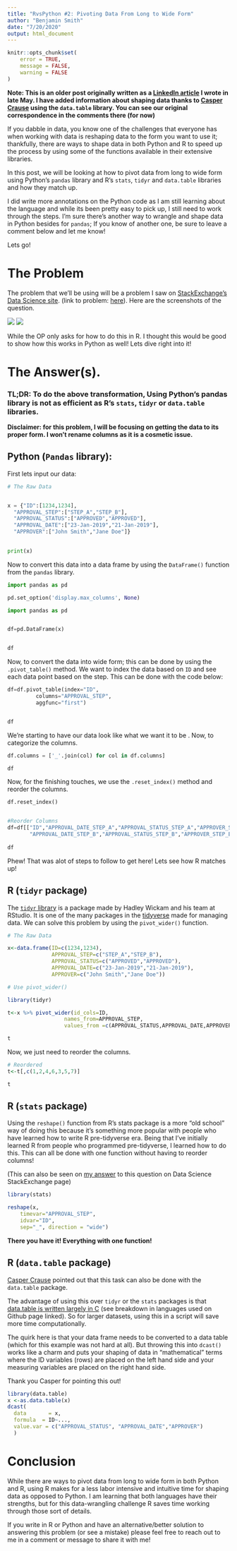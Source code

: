 ---
title: "RvsPython #2: Pivoting Data From Long to Wide Form"
author: "Benjamin Smith"
date: "7/20/2020"
output: html_document
---


```{r setup, cache = F,echo=FALSE}
knitr::opts_chunk$set(
	error = TRUE,
	message = FALSE,
	warning = FALSE
)
```

__Note: This is an older post originally written as a [LinkedIn article](https://www.linkedin.com/pulse/r-vs-python-pivoting-data-from-long-wide-form-benjamin-smith/) I wrote in late May. I have added information about shaping data thanks to [Casper Crause](https://www.linkedin.com/in/casper-crause/) using the `data.table` library. You can see our original correspondence in the comments there (for now)__

If you dabble in data, you know one of the challenges that everyone has when working with data is reshaping data to the form you want to use it; thankfully, there are ways to shape data in both Python and R to speed up the process by using some of the functions available in their extensive libraries.

In this post, we will be looking at how to pivot data from long to wide form using Python's `pandas` library and R's `stats`, `tidyr` and `data.table` libraries and how they match up. 

I did write more annotations on the Python code as I am still learning about the language and while its been pretty easy to pick up, I still need to work through the steps. I'm sure there's another way to wrangle and shape data in Python besides for `pandas`; If you know of another one, be sure to leave a comment below and let me know! 

Lets go!

# The Problem

The problem that we'll be using will be a problem I saw on [StackExchange's Data Science site](https://datascience.stackexchange.com/). (link to problem: [here](https://datascience.stackexchange.com/questions/47175/r-combine-multiple-rows-of-dataframe-by-creating-new-columns-and-union-values/48623#48623)). Here are the screenshots of the question.


![](C:/Users/Smith/Desktop/ScreenGrab 1.png)
![](C:/Users/Smith/Desktop/ScreenGrab 2.png)

While the OP only asks for how to do this in R. I thought this would be good to show how this works in Python as well! Lets dive right into it!

# The Answer(s).

### TL;DR: To do the above transformation, Using Python's pandas library is not as efficient as R's `stats`, `tidyr` or `data.table` libraries.

__Disclaimer: for this problem, I will be focusing on getting the data to its proper form. I won't rename columns as it is a cosmetic issue.__


## Python (`Pandas` library): 

First lets input our data:

```{python}

# The Raw Data


x = {"ID":[1234,1234],
  "APPROVAL_STEP":["STEP_A","STEP_B"],
  "APPROVAL_STATUS":["APPROVED","APPROVED"],
  "APPROVAL_DATE":["23-Jan-2019","21-Jan-2019"],
  "APPROVER":["John Smith","Jane Doe"]}

  
print(x)

```


Now to convert this data into a data frame by using the `DataFrame()` function from the `pandas` library.

```{python include=FALSE}

import pandas as pd

pd.set_option('display.max_columns', None)


```

```{python}

import pandas as pd


df=pd.DataFrame(x)


df

```


Now, to convert the data into wide form; this can be done by using the `.pivot_table()` method. We want to index the data based on `ID` and see each data point based on the step. This can be done with the code below:

```{python}

df=df.pivot_table(index="ID",
         columns="APPROVAL_STEP",
         aggfunc="first")


df

```

We're starting to have our data look like what we want it to be . Now, to categorize the columns.


``` {python}

df.columns = ['_'.join(col) for col in df.columns]

df

```

Now, for the finishing touches, we use the `.reset_index()` method and reorder the columns.


```{python, echo=F, warning=F, message=F}

df.reset_index()


#Reorder Columns
df=df[["ID","APPROVAL_DATE_STEP_A","APPROVAL_STATUS_STEP_A","APPROVER_STEP_A",
       "APPROVAL_DATE_STEP_B","APPROVAL_STATUS_STEP_B","APPROVER_STEP_B"]]
       
df

```


Phew! That was alot of steps to follow to get here! Lets see how R matches up!


## R (`tidyr` package)


The [`tidyr` library](https://tidyr.tidyverse.org/) is a package made by Hadley Wickam and his team at RStudio. It is one of the many packages in the [tidyverse](https://www.tidyverse.org/) made for managing data. We can solve this problem by using the `pivot_wider()` function.
```{r message=FALSE}
# The Raw Data

x<-data.frame(ID=c(1234,1234),
              APPROVAL_STEP=c("STEP_A","STEP_B"),
              APPROVAL_STATUS=c("APPROVED","APPROVED"),
              APPROVAL_DATE=c("23-Jan-2019","21-Jan-2019"),
              APPROVER=c("John Smith","Jane Doe"))

# Use pivot_wider()

library(tidyr)

t<-x %>% pivot_wider(id_cols=ID,
                  names_from=APPROVAL_STEP,
                  values_from =c(APPROVAL_STATUS,APPROVAL_DATE,APPROVER)) 

t
```

Now, we just need to reorder the columns.

```{r}
# Reordered
t<-t[,c(1,2,4,6,3,5,7)]

t

```

## R (`stats` package)

Using the `reshape()` function from R's stats package is a more "old school" way of doing this because it's something more popular with people who have learned how to write R pre-tidyverse era. Being that I've initially learned R from people who programmed pre-tidyverse, I learned how to do this. This can all be done with one function without having to reorder columns!

(This can also be seen on [my answer](https://datascience.stackexchange.com/questions/47175/r-combine-multiple-rows-of-dataframe-by-creating-new-columns-and-union-values/48623#48623) to this question on Data Science StackExchange page)

```{r}

library(stats)

reshape(x, 
    timevar="APPROVAL_STEP",
    idvar="ID",
    sep="_", direction = "wide")

```
__There you have it! Everything with one function!__

## R (`data.table` package)

[Casper Crause](https://www.linkedin.com/in/casper-crause/?lipi=urn%3Ali%3Apage%3Ad_flagship3_pulse_read%3BpxmA2OAGTxCug222LQB3lA%3D%3D&licu=urn%3Ali%3Acontrol%3Ad_flagship3_pulse_read-comment_actor_description) pointed out that this task can also be done with the `data.table` package. 

The advantage of using this over `tidyr` or the `stats` packages is that [data.table is written largely in C](https://github.com/Rdatatable/data.table) (see breakdown in languages used on Github page linked). So for larger datasets, using this in a script will save more time computationally.

The quirk here is that your data frame needs to be converted to a data table (which for this example was not hard at all). But throwing this into `dcast()` works like a charm and puts your shaping of data in "mathematical" terms where the ID variables (rows) are placed on the left hand side and your measuring variables are placed on the right hand side.


Thank you Casper for pointing this out!

```{r}
library(data.table)
x <-as.data.table(x)
dcast(
  data       = x, 
  formula  = ID~...,
  value.var = c("APPROVAL_STATUS", "APPROVAL_DATE","APPROVER")
  ) 

```


# Conclusion

While there are ways to pivot data from long to wide form in both Python and R, using R makes for a less labor intensive and intuitive time for shaping data as opposed to Python. I am learning that both languages have their strengths, but for this data-wrangling challenge R saves time working through those sort of details.

If you write in R or Python and have an alternative/better solution to answering this problem (or see a mistake) please feel free to reach out to me in a comment or message to share it with me!